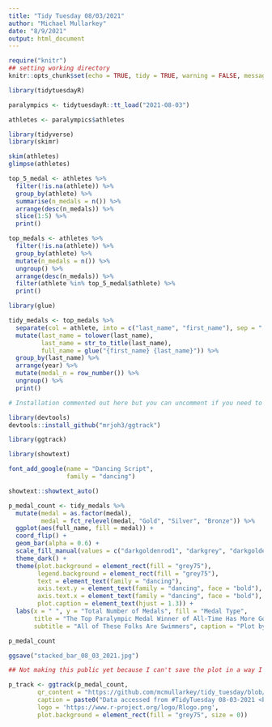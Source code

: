 ```yaml
---
title: "Tidy Tuesday 08/03/2021"
author: "Michael Mullarkey"
date: "8/9/2021"
output: html_document
---
```


```r
require("knitr")
## setting working directory
knitr::opts_chunk$set(echo = TRUE, tidy = TRUE, warning = FALSE, message = FALSE, include = FALSE)

```

```r

library(tidytuesdayR)

paralympics <- tidytuesdayR::tt_load("2021-08-03")

athletes <- paralympics$athletes

```

```r

library(tidyverse)
library(skimr)

skim(athletes)
glimpse(athletes)

```
```r

top_5_medal <- athletes %>% 
  filter(!is.na(athlete)) %>% 
  group_by(athlete) %>% 
  summarise(n_medals = n()) %>% 
  arrange(desc(n_medals)) %>% 
  slice(1:5) %>% 
  print()

```


```r

top_medals <- athletes %>% 
  filter(!is.na(athlete)) %>% 
  group_by(athlete) %>% 
  mutate(n_medals = n()) %>% 
  ungroup() %>% 
  arrange(desc(n_medals)) %>% 
  filter(athlete %in% top_5_medal$athlete) %>% 
  print()

```
```r

library(glue)

tidy_medals <- top_medals %>% 
  separate(col = athlete, into = c("last_name", "first_name"), sep = " ") %>% 
  mutate(last_name = tolower(last_name),
         last_name = str_to_title(last_name),
         full_name = glue("{first_name} {last_name}")) %>% 
  group_by(last_name) %>% 
  arrange(year) %>% 
  mutate(medal_n = row_number()) %>% 
  ungroup() %>% 
  print()

```

```r

# Installation commented out here but you can uncomment if you need to install

library(devtools)
devtools::install_github("mrjoh3/ggtrack")

library(ggtrack)


```


```r

library(showtext)

font_add_google(name = "Dancing Script",
                family = "dancing")

showtext::showtext_auto()

p_medal_count <- tidy_medals %>% 
  mutate(medal = as.factor(medal),
         medal = fct_relevel(medal, "Gold", "Silver", "Bronze")) %>% 
  ggplot(aes(full_name, fill = medal)) +
  coord_flip() +
  geom_bar(alpha = 0.6) +
  scale_fill_manual(values = c("darkgoldenrod1", "darkgrey", "darkgoldenrod")) +
  theme_dark() +
  theme(plot.background = element_rect(fill = "grey75"),
        legend.background = element_rect(fill = "grey75"),
        text = element_text(family = "dancing"),
        axis.text.y = element_text(family = "dancing", face = "bold"),
        axis.text.x = element_text(family = "dancing", face = "bold"),
        plot.caption = element_text(hjust = 1.3)) +
  labs(x = " ", y = "Total Number of Medals", fill = "Medal Type",
       title = "The Top Paralympic Medal Winner of All-Time Has More Golds Than Anyone Else Has Medals",
       subtitle = "All of These Folks Are Swimmers", caption = "Plot by @mcmullarkey, twitter.com/mcmullarkey")

p_medal_count

ggsave("stacked_bar_08_03_2021.jpg")

```

```r

## Not making this public yet because I can't save the plot in a way I like. Right now for me ggsave only gets the bottom part of the plot with the QR code, not the actual plot I created

p_track <- ggtrack(p_medal_count,
        qr_content = "https://github.com/mcmullarkey/tidy_tuesday/blob/main/tt_08_03_2021.Rmd",
        caption = paste0("Data accessed from #TidyTuesday 08-03-2021 <br> Scan QR code for all cleaning/plotting code <br> Plot by @mcmullarkey"),
        logo = 'https://www.r-project.org/logo/Rlogo.png',
        plot.background = element_rect(fill = "grey75", size = 0))

```

